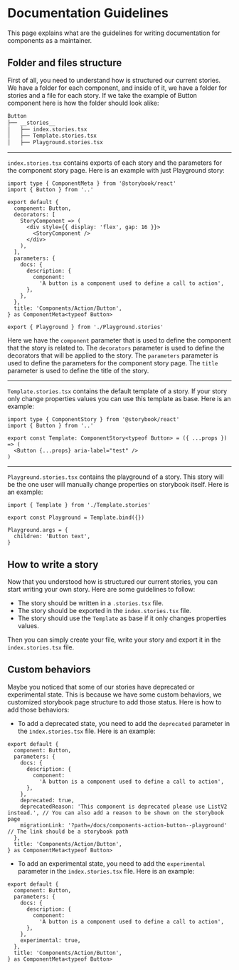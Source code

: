
<Meta title="Guidelines/Documentation Guidelines"/>

# Documentation Guidelines

This page explains what are the guidelines for writing documentation for components as a maintainer.

## Folder and files structure

First of all, you need to understand how is structured our current stories. We have a folder for each component,
and inside of it, we have a folder for stories and a file for each story. If we take the example of Button component
here is how the folder should look alike:

```bash
Button
├── __stories__
│   ├── index.stories.tsx
│   ├── Template.stories.tsx
│   ├── Playground.stories.tsx
```

---

`index.stories.tsx` contains exports of each story and the parameters for the component story page. Here is an example with just Playground story:

```tsx
import type { ComponentMeta } from '@storybook/react'
import { Button } from '..'

export default {
  component: Button,
  decorators: [
    StoryComponent => (
      <div style={{ display: 'flex', gap: 16 }}>
        <StoryComponent />
      </div>
    ),
  ],
  parameters: {
    docs: {
      description: {
        component:
          'A button is a component used to define a call to action',
      },
    },
  },
  title: 'Components/Action/Button',
} as ComponentMeta<typeof Button>

export { Playground } from './Playground.stories'
```

Here we have the `component` parameter that is used to define the component that the story is related to. The `decorators`
parameter is used to define the decorators that will be applied to the story. The `parameters` parameter is used to define the parameters for the component story page.
The `title` parameter is used to define the title of the story.

---

`Template.stories.tsx` contains the default template of a story. If your story only change properties values you can use this template as base. Here is an example:

```tsx
import type { ComponentStory } from '@storybook/react'
import { Button } from '..'

export const Template: ComponentStory<typeof Button> = ({ ...props }) => (
  <Button {...props} aria-label="test" />
)
```

---

`Playground.stories.tsx` contains the playground of a story. This story will be the one user will manually change properties on storybook itself. Here is an example:

```tsx
import { Template } from './Template.stories'

export const Playground = Template.bind({})

Playground.args = {
  children: 'Button text',
}
```

## How to write a story

Now that you understood how is structured our current stories, you can start writing your own story. Here are some guidelines to follow:

- The story should be written in a `.stories.tsx` file.
- The story should be exported in the `index.stories.tsx` file.
- The story should use the `Template` as base if it only changes properties values.

Then you can simply create your file, write your story and export it in the `index.stories.tsx` file.

## Custom behaviors

Maybe you noticed that some of our stories have deprecated or experimental state. This is because we have some custom behaviors, we customized storybook
page structure to add those status. Here is how to add those behaviors:

- To add a deprecated state, you need to add the `deprecated` parameter in the `index.stories.tsx` file. Here is an example:

```tsx
export default {
  component: Button,
  parameters: {
    docs: {
      description: {
        component:
          'A button is a component used to define a call to action',
      },
    },
    deprecated: true,
    deprecatedReason: 'This component is deprecated please use ListV2 instead.', // You can also add a reason to be shown on the storybook page
    migrationLink: '?path=/docs/components-action-button--playground' // The link should be a storybook path
  },
  title: 'Components/Action/Button',
} as ComponentMeta<typeof Button>
```

- To add an experimental state, you need to add the `experimental` parameter in the `index.stories.tsx` file. Here is an example:

```tsx
export default {
  component: Button,
  parameters: {
    docs: {
      description: {
        component:
          'A button is a component used to define a call to action',
      },
    },
    experimental: true,
  },
  title: 'Components/Action/Button',
} as ComponentMeta<typeof Button>
```
